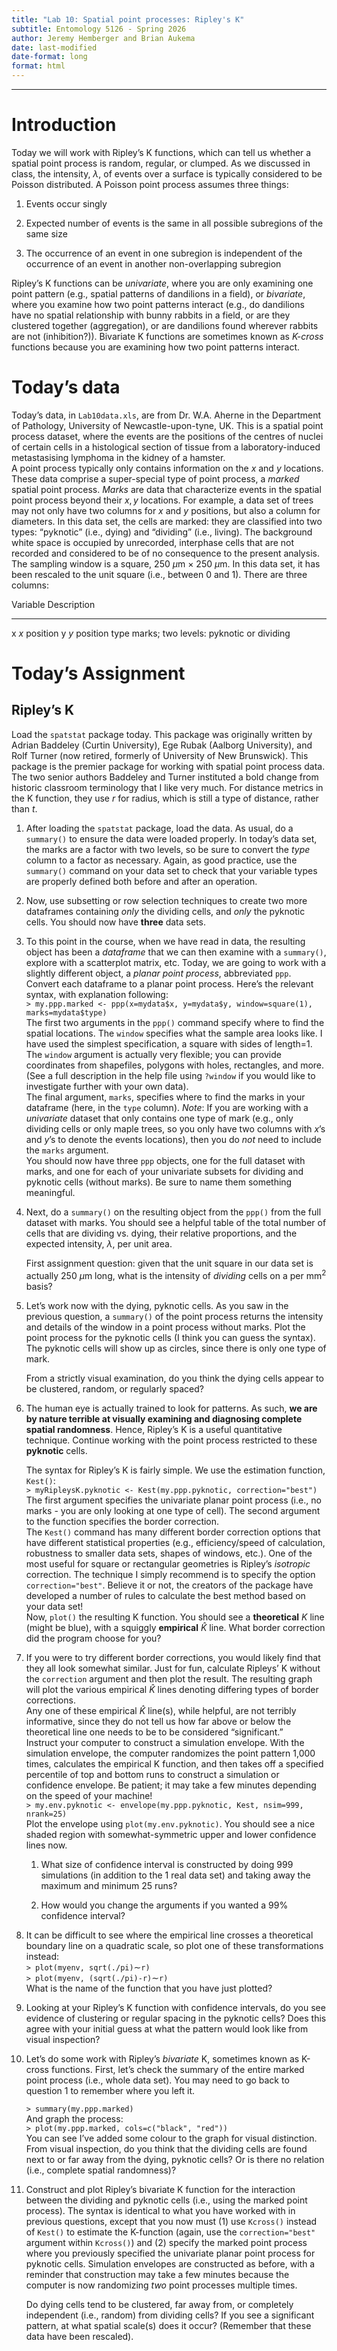 ```yaml
---
title: "Lab 10: Spatial point processes: Ripley's K"
subtitle: Entomology 5126 - Spring 2026
author: Jeremy Hemberger and Brian Aukema
date: last-modified
date-format: long
format: html
---
```


------------------------------------------------------------------------

# Introduction

Today we will work with Ripley's K functions, which can tell us whether a spatial point process is random, regular, or clumped. As we discussed in class, the intensity, $\lambda$, of events over a surface is typically considered to be Poisson distributed. A Poisson point process assumes three things:

1.  Events occur singly

2.  Expected number of events is the same in all possible subregions of the same size

3.  The occurrence of an event in one subregion is independent of the occurrence of an event in another non-overlapping subregion

Ripley's K functions can be *univariate*, where you are only examining one point pattern (e.g., spatial patterns of dandilions in a field), or *bivariate*, where you examine how two point patterns interact (e.g., do dandilions have no spatial relationship with bunny rabbits in a field, or are they clustered together (aggregation), or are dandilions found wherever rabbits are not (inhibition?)). Bivariate K functions are sometimes known as *K-cross* functions because you are examining how two point patterns interact.

# Today's data

Today's data, in `Lab10data.xls`, are from Dr. W.A. Aherne in the Department of Pathology, University of Newcastle-upon-tyne, UK. This is a spatial point process dataset, where the events are the positions of the centres of nuclei of certain cells in a histological section of tissue from a laboratory-induced metastasising lymphoma in the kidney of a hamster.\
A point process typically only contains information on the $x$ and $y$ locations. These data comprise a super-special type of point process, a *marked* spatial point process. *Marks* are data that characterize events in the spatial point process beyond their $x,y$ locations. For example, a data set of trees may not only have two columns for $x$ and $y$ positions, but also a column for diameters. In this data set, the cells are marked: they are classified into two types: "pyknotic" (i.e., dying) and "dividing" (i.e., living). The background white space is occupied by unrecorded, interphase cells that are not recorded and considered to be of no consequence to the present analysis.\
The sampling window is a square, 250 $\mu$m $\times$ 250 $\mu$m. In this data set, it has been rescaled to the unit square (i.e., between 0 and 1). There are three columns:

::: center
Variable Description

------------------------------------------------------------------------

x $x$ position y $y$ position type marks; two levels: pyknotic or dividing
:::

# Today's Assignment

## Ripley's K

Load the `spatstat` package today. This package was originally written by Adrian Baddeley (Curtin University), Ege Rubak (Aalborg University), and Rolf Turner (now retired, formerly of University of New Brunswick). This package is the premier package for working with spatial point process data. The two senior authors Baddeley and Turner instituted a bold change from historic classroom terminology that I like very much. For distance metrics in the K function, they use $r$ for radius, which is still a type of distance, rather than $t$.

1.  After loading the `spatstat` package, load the data. As usual, do a `summary()` to ensure the data were loaded properly. In today's data set, the marks are a factor with two levels, so be sure to convert the *type* column to a factor as necessary. Again, as good practice, use the `summary()` command on your data set to check that your variable types are properly defined both before and after an operation.

2.  Now, use subsetting or row selection techniques to create two more dataframes containing *only* the dividing cells, and *only* the pyknotic cells. You should now have **three** data sets.\

3.  To this point in the course, when we have read in data, the resulting object has been a *dataframe* that we can then examine with a `summary()`, explore with a scatterplot matrix, etc. Today, we are going to work with a slightly different object, a *planar point process*, abbreviated `ppp`.\
    Convert each dataframe to a planar point process. Here's the relevant syntax, with explanation following:\
    `> my.ppp.marked <- ppp(x=mydata$x, y=mydata$y, window=square(1), marks=mydata$type)`\
    The first two arguments in the `ppp()` command specify where to find the spatial locations. The `window` specifies what the sample area looks like. I have used the simplest specification, a square with sides of length=1. The `window` argument is actually very flexible; you can provide coordinates from shapefiles, polygons with holes, rectangles, and more. (See a full description in the help file using `?window` if you would like to investigate further with your own data).\
    The final argument, `marks`, specifies where to find the marks in your dataframe (here, in the `type` column). *Note*: If you are working with a *univariate* dataset that only contains one type of mark (e.g., only dividing cells or only maple trees, so you only have two columns with *x*'s and *y*'s to denote the events locations), then you do *not* need to include the `marks` argument.\
    You should now have three `ppp` objects, one for the full dataset with marks, and one for each of your univariate subsets for dividing and pyknotic cells (without marks). Be sure to name them something meaningful.\

4.  Next, do a `summary()` on the resulting object from the `ppp()` from the full dataset with marks. You should see a helpful table of the total number of cells that are dividing vs. dying, their relative proportions, and the expected intensity, $\lambda$, per unit area.

    First assignment question: given that the unit square in our data set is actually 250 $\mu$m long, what is the intensity of *dividing* cells on a per mm$^2$ basis?

5.  Let's work now with the dying, pyknotic cells. As you saw in the previous question, a `summary()` of the point process returns the intensity and details of the window in a point process without marks. Plot the point process for the pyknotic cells (I think you can guess the syntax). The pyknotic cells will show up as circles, since there is only one type of mark.

    From a strictly visual examination, do you think the dying cells appear to be clustered, random, or regularly spaced?

6.  The human eye is actually trained to look for patterns. As such, **we are by nature terrible at visually examining and diagnosing complete spatial randomness**. Hence, Ripley's K is a useful quantitative technique. Continue working with the point process restricted to these **pyknotic** cells.

    The syntax for Ripley's K is fairly simple. We use the estimation function, `Kest()`:\
    `> myRipleysK.pyknotic <- Kest(my.ppp.pyknotic, correction="best")`\
    The first argument specifies the univariate planar point process (i.e., no marks - you are only looking at one type of cell). The second argument to the function specifies the border correction.\
    The `Kest()` command has many different border correction options that have different statistical properties (e.g., efficiency/speed of calculation, robustness to smaller data sets, shapes of windows, etc.). One of the most useful for square or rectangular geometries is Ripley's *isotropic* correction. The technique I simply recommend is to specify the option `correction="best"`. Believe it or not, the creators of the package have developed a number of rules to calculate the best method based on your data set!\
    Now, `plot()` the resulting K function. You should see a **theoretical** $K$ line (might be blue), with a squiggly **empirical** $\hat{K}$ line. What border correction did the program choose for you?

7.  If you were to try different border corrections, you would likely find that they all look somewhat similar. Just for fun, calculate Ripleys' K without the `correction` argument and then plot the result. The resulting graph will plot the various empirical $\hat{K}$ lines denoting differing types of border corrections.\
    Any one of these empirical $\hat{K}$ line(s), while helpful, are not terribly informative, since they do not tell us how far above or below the theoretical line one needs to be to be considered "significant."\
    Instruct your computer to construct a simulation envelope. With the simulation envelope, the computer randomizes the point pattern 1,000 times, calculates the empirical K function, and then takes off a specified percentile of top and bottom runs to construct a simulation or confidence envelope. Be patient; it may take a few minutes depending on the speed of your machine!\
    `> my.env.pyknotic <- envelope(my.ppp.pyknotic, Kest, nsim=999, nrank=25)`\
    Plot the envelope using `plot(my.env.pyknotic)`. You should see a nice shaded region with somewhat-symmetric upper and lower confidence lines now.

    1.  What size of confidence interval is constructed by doing 999 simulations (in addition to the 1 real data set) and taking away the maximum and minimum 25 runs?

    2.  How would you change the arguments if you wanted a 99% confidence interval?

8.  It can be difficult to see where the empirical line crosses a theoretical boundary line on a quadratic scale, so plot one of these transformations instead:\
    `> plot(myenv, sqrt(./pi)`$\sim$`r)`\
    `> plot(myenv, (sqrt(./pi)-r)`$\sim$`r)`\
    What is the name of the function that you have just plotted?

9.  Looking at your Ripley's K function with confidence intervals, do you see evidence of clustering or regular spacing in the pyknotic cells? Does this agree with your initial guess at what the pattern would look like from visual inspection?\

10. Let's do some work with Ripley's *bivariate* K, sometimes known as K-cross functions. First, let's check the summary of the entire marked point process (i.e., whole data set). You may need to go back to question 1 to remember where you left it.

    `> summary(my.ppp.marked)`\
    And graph the process:\
    `> plot(my.ppp.marked, cols=c("black", "red"))`\
    You can see I've added some colour to the graph for visual distinction. From visual inspection, do you think that the dividing cells are found next to or far away from the dying, pyknotic cells? Or is there no relation (i.e., complete spatial randomness)?

11. Construct and plot Ripley's bivariate K function for the interaction between the dividing and pyknotic cells (i.e., using the marked point process). The syntax is identical to what you have worked with in previous questions, except that you now must (1) use `Kcross()` instead of `Kest()` to estimate the K-function (again, use the `correction="best"` argument within `Kcross()`) and (2) specify the marked point process where you previously specified the univariate planar point process for pyknotic cells. Simulation envelopes are constructed as before, with a reminder that construction may take a few minutes because the computer is now randomizing *two* point processes multiple times.

    Do dying cells tend to be clustered, far away from, or completely independent (i.e., random) from dividing cells? If you see a significant pattern, at what spatial scale(s) does it occur? (Remember that these data have been rescaled).
